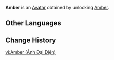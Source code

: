 {{About|the Avatar|the playable character|Amber}}
{{Avatar Infobox
|title    = Amber
|id       = 100
|image    = Amber Avatar.png
|type     = Character
|features = Amber
|obtain   = Unlock [[Amber]]
}}
'''Amber''' is an [[Avatar]] obtained by unlocking [[Amber]].

==Other Languages==
{{Other Languages|Amber}}

==Change History==
{{Change History|1.0}}

[[vi:Amber (Ảnh Đại Diện)]]